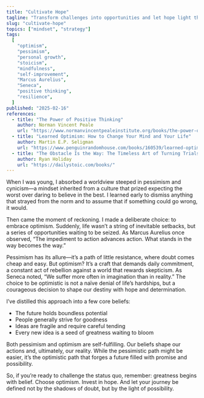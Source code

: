 ```yaml
---
title: "Cultivate Hope"
tagline: "Transform challenges into opportunities and let hope light the way to a brighter future."
slug: "cultivate-hope"
topics: ["mindset", "strategy"]
tags:
  [
    "optimism",
    "pessimism",
    "personal growth",
    "stoicism",
    "mindfulness",
    "self-improvement",
    "Marcus Aurelius",
    "Seneca",
    "positive thinking",
    "resilience",
  ]
published: "2025-02-16"
references:
  - title: "The Power of Positive Thinking"
    author: Norman Vincent Peale
    url: "https://www.normanvincentpealeinstitute.org/books/the-power-of-positive-thinking/"
  - title: "Learned Optimism: How to Change Your Mind and Your Life"
    author: Martin E.P. Seligman
    url: "https://www.penguinrandomhouse.com/books/160539/learned-optimism-by-martin-ep-seligman/"
  - title: "The Obstacle Is the Way: The Timeless Art of Turning Trials into Triumph"
    author: Ryan Holiday
    url: "https://dailystoic.com/books/"
---
```


When I was young, I absorbed a worldview steeped in pessimism and cynicism—a mindset inherited from a culture that prized expecting the worst over daring to believe in the best. I learned early to dismiss anything that strayed from the norm and to assume that if something could go wrong, it would.

Then came the moment of reckoning. I made a deliberate choice: to embrace optimism. Suddenly, life wasn’t a string of inevitable setbacks, but a series of opportunities waiting to be seized. As Marcus Aurelius once observed, “The impediment to action advances action. What stands in the way becomes the way.”

Pessimism has its allure—it’s a path of little resistance, where doubt comes cheap and easy. But optimism? It’s a craft that demands daily commitment, a constant act of rebellion against a world that rewards skepticism. As Seneca noted, “We suffer more often in imagination than in reality.” The choice to be optimistic is not a naïve denial of life’s hardships, but a courageous decision to shape our destiny with hope and determination.

I’ve distilled this approach into a few core beliefs:

- The future holds boundless potential
- People generally strive for goodness
- Ideas are fragile and require careful tending
- Every new idea is a seed of greatness waiting to bloom

Both pessimism and optimism are self-fulfilling. Our beliefs shape our actions and, ultimately, our reality. While the pessimistic path might be easier, it’s the optimistic path that forges a future filled with promise and possibility.

So, if you’re ready to challenge the status quo, remember: greatness begins with belief. Choose optimism. Invest in hope. And let your journey be defined not by the shadows of doubt, but by the light of possibility.
